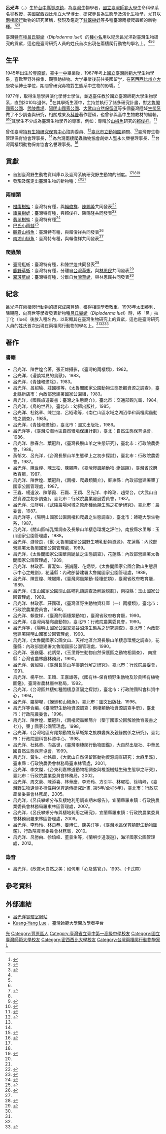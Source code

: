 {{Infobox scientist      
| name = 呂光洋
| image = 
| caption = 
| birth_date = {{birth year and age|1945|03}}
| birth_place = {{TWN-JPN|日治台灣}}[[臺中州|臺中州]][[豐原郡|豐原郡]]（今{{ROC|台中市}}[[豐原區|豐原區]]）
| nationality = {{ROC}}
| education = 博士
| alma_mater = 美國[[密西西比州立大學|密西西比州立大學]]<br>[[國立臺灣師範大學|國立臺灣師範大學]]<br>[[臺灣省立臺中第一高級中學|臺灣省立臺中第一高級中學]]
| field = [[生態學|生態學]]、[[演化生物學|演化生物學]]、[[兩棲動物|兩棲動物]]、[[爬行動物|爬行動物]]
| work_institution = [[國立臺灣師範大學|國立臺灣師範大學]]生命科學系
| known_for = 發現及鑑定[[諸羅樹蛙|諸羅樹蛙]]、[[橙腹樹蛙|橙腹樹蛙]]、[[翡翠樹蛙|翡翠樹蛙]]等多個新物種
| doctoral_students = [[賴俊祥|賴俊祥]]、[[林思民|林思民]]
| notable_students  = [[陳世煌|陳世煌]]、[[陳賜隆|陳賜隆]]
}}

'''呂光洋'''（{{lang|en|Kuang-Yang Lue }}，{{bd|1945年|3月|catIdx=呂}}）生於[[台中縣|台中縣]][[豐原鎮_(台灣)|豐原鎮]]，為[[臺灣|臺灣]]生物學者，[[國立臺灣師範大學|國立臺灣師範大學]]生命科學系名譽教授，美國[[密西西比州立大學|密西西比州立大學]]博士，研究專長為[[生態學|生態學]]及[[演化生物學|演化生物學]]，尤其以[[兩棲類|兩棲]][[爬行动物|爬行]]動物的研究著稱，發現及鑑定了[[翡翠樹蛙|翡翠樹蛙]]等多種臺灣兩棲爬蟲類的新物種。<ref name="傑出校友">{{Cite web|title=呂光洋|url=https://alumni.ntnu.edu.tw/Alumni/MessageView?itemid=262&mid=34&page=0&GroupName=%E7%AC%AC%E5%8D%81%E4%B8%80%E5%B1%86%282011%29|access-date=2022-03-01|work=國立臺灣師範大學校友中心|archive-date=2022-03-01|archive-url=https://web.archive.org/web/20220301043229/https://alumni.ntnu.edu.tw/Alumni/MessageView?itemid=262&mid=34&page=0&GroupName=%E7%AC%AC%E5%8D%81%E4%B8%80%E5%B1%86(2011)|dead-url=no}}</ref><ref name="校友">{{Cite web|title=呂光洋|url=https://pr.ntnu.edu.tw/information/index.php?parent_id=577|access-date=2022-03-01|work=國立臺灣師範大學秘書室公共事務中心|archive-date=2022-03-01|archive-url=https://web.archive.org/web/20220301044957/https://pr.ntnu.edu.tw/information/index.php?parent_id=577|dead-url=no}}</ref><ref>{{Cite web|title=名譽教授|url=https://www.biol.ntnu.edu.tw/index.php/home/faculty/honorary/|access-date=2022-03-01|work=國立臺灣師範大學生命科學專業學院|archive-date=2022-03-01|archive-url=https://web.archive.org/web/20220301043229/https://www.biol.ntnu.edu.tw/index.php/home/faculty/honorary/|dead-url=no}}</ref>

臺灣[[特有種|特有種]][[呂氏攀蜥|呂氏攀蜥]]（''Diploderma luei''）的[[種小名|種小名]]用以紀念呂光洋對臺灣生物研究的貢獻，這也是臺灣研究人員的姓氏首次出現在兩棲爬行動物的學名上。<ref name="傑出校友"/><ref name="校友"/><ref name="榮退"/>

== 生平 ==

1945年出生於[[豐原鎮_(台灣)|豐原鎮]]，[[臺中一中|臺中一中]]畢業後，1967年考上[[國立臺灣師範大學|國立臺灣師範大學]]生物學系，喜歡至野外採集、觀察動植物。大学畢業後前往美國留学，在[[密西西比州立大學|密西西比州立大學]]攻读博士学位，期間曾研究毒物對生態系中生物的影響。<ref name="第十一屆">{{Cite web|title=第十一屆傑出校友-呂光洋(台灣野生物管理保育協會理事長)|url=https://pr.ntnu.edu.tw/ntnunews/index.php?mode=data&id=10130|access-date=2022-03-02|author=王嬿婷|date=2011-06-05|work=國立臺灣師範大學秘書室公共事務中心|archive-date=2022-03-02|archive-url=https://web.archive.org/web/20220302043541/https://pr.ntnu.edu.tw/ntnunews/index.php?mode=data&id=10130|dead-url=no}}</ref>

1977年，取得生態學與演化學博士學位，並返臺任教於國立臺灣師範大學生物學系，直到2010年退休。<ref name="榮退"/>在其學術生涯中，主持並執行了諸多研究計畫，對[[太魯閣國家公園|太魯閣國家公園]]、[[武陵農場|武陵農場]]、[[陽明山國家公園|陽明山國家公園]]、[[大武山自然保留區|大武山自然保留區]]等多個臺灣陸域[[生態系|生態系]]做了不少調查與研究，相關成果及[[科普|科普]]著作豐碩，也曾參與高中生物教材的編輯。<ref>{{Cite book|title=《普通高級中學生物教師手冊》|last=呂光洋等|publisher=南一出版社|year=2009|isbn=9789574434299|location=臺南市|editor-last=施河}}</ref><ref>{{Cite book|title=《普通高級中學基礎生物》|last=呂光洋等|publisher=南一出版社|year=2009|isbn= 9789574433308|location=臺南市|editor-last=施河}}</ref>其學生不少成為臺灣生物學界的專家，例如：專精於[[山椒魚|山椒魚]]研究的[[賴俊祥|賴俊祥]]。<ref>{{Cite news|url=https://tw.appledaily.com/local/20160628/TO5RJ37BHS4EIBXCNGPB4XWVBM/|title=山椒魚翹楚墜谷亡　友悼：與山椒魚長眠山林|work=蘋果新聞網|date=2016-06-28|accessdate=2022-03-02|archive-date=2022-03-02|archive-url=https://web.archive.org/web/20220302040154/https://tw.appledaily.com/local/20160628/TO5RJ37BHS4EIBXCNGPB4XWVBM/|dead-url=no}}</ref>

曾任臺灣[[特有生物研究保育中心|特有生物研究保育中心]]諮詢委員、<ref name="中正">{{Cite web|title=看見台灣生物多樣性　呂光洋談偶然、必然和生命的演化|url=https://www.ccu.edu.tw/new_content_demo.php?type=news&id=4001|date=2019-11-20|access-date=2022-03-01|work=國立中正大學 National Chung Cheng University|archive-date=2022-03-01|archive-url=https://web.archive.org/web/20220301043255/https://www.ccu.edu.tw/new_content_demo.php?type=news&id=4001|dead-url=no}}</ref>[[臺北市立動物園|臺北市立動物園]]顧問、<ref name="中正"/>臺灣野生物管理保育協會理事長，<ref name="傑出校友"/>為[[台灣兩棲爬蟲動物協會|台灣兩棲爬蟲動物協會]]創始人暨永久榮譽理事長、<ref>{{Cite web|title=台灣兩棲爬蟲動物協會|url=https://www.facebook.com/tara.in.taiwan/about|access-date=2022-03-01|work=Facebook|archive-date=2022-03-01|archive-url=https://web.archive.org/web/20220301043221/https://www.facebook.com/tara.in.taiwan/about|dead-url=no}}</ref>台灣兩棲類動物保育協會名譽理事長。<ref>{{Cite web|title=專家顧問團|url=http://www.froghome.org/about/expert-advisory/|access-date=2022-03-01|work=台灣兩棲類動物保育協會}}</ref>

==貢獻==

* 首創臺灣野生動物資料庫以及臺灣系統研究野生動物的制度。<ref name="傑出校友"/><ref name="校友"/><ref>{{Cite journal|title=〈揭開臺灣兩棲爬蟲的多樣性—我心目中的呂光洋老師〉|author=林春富|url=https://www.tesri.gov.tw/A15_1/download1/32382/18|journal=《自然保育季刊》|issue=71|year=2010|page=11-13|access-date=2022-03-01|archive-date=2022-03-01|archive-url=https://web.archive.org/web/20220301043224/https://www.tesri.gov.tw/A15_1/download1/32382/18|dead-url=no}}</ref>
* 發現及鑑定出臺灣生物的新物種：<ref name="傑出校友"/><ref name="校友"/>

=== 兩棲類 ===
* [[橙腹樹蛙|橙腹樹蛙]]：臺灣特有種，與[[賴俊祥|賴俊祥]]、[[陳賜隆|陳賜隆]]共同發表<ref>{{cite journal|author1=Kuang-Yang Lue|coauthors=June-Shiang Lai, Szu-Lung Chen|title=A new species of Rhacophorus (Anura: Rhacophoridae) from Taiwan|journal=Herpetologica|date=1994-7|volume=50|issue=1|pages=303-308|url=https://www.researchgate.net/publication/292389563_A_new_species_of_Rhacophorus_Anura_Rhacophoridae_from_Taiwan|access-date=2016-06-28|archive-date=2017-03-05|archive-url=https://web.archive.org/web/20170305003126/https://www.researchgate.net/publication/292389563_A_new_species_of_Rhacophorus_Anura_Rhacophoridae_from_Taiwan|dead-url=no}}</ref>
* [[諸羅樹蛙|諸羅樹蛙]]：臺灣特有種，與賴俊祥、陳賜隆共同發表<ref>{{Cite journal|title=A New Rhacophorus (Anura: Rhacophoridae) from Taiwan|url=https://www.researchgate.net/publication/273075304_A_New_Rhacophorus_Anura_Rhacophoridae_from_Taiwan?ev=prf_pub|last=Lue|first=Kuang-Yang|last2=Lai|first2=June-Shiang|date=1995-01-01|journal=Journal of Herpetology|issue=3|doi=10.2307/1564982|volume=29|pages=338–345|last3=Chen|first3=Yue-Shung|access-date=2016-06-28|archive-date=2017-03-05|archive-url=https://web.archive.org/web/20170305003218/https://www.researchgate.net/publication/273075304_A_New_Rhacophorus_Anura_Rhacophoridae_from_Taiwan?ev=prf_pub|dead-url=no}}</ref>
* [[翡翠樹蛙|翡翠樹蛙]]：臺灣特有種<ref>{{Cite web|title=翡翠樹蛙：台灣叢林中活生生的綠色珍寶|url=https://www.thenewslens.com/article/113264|access-date=2022-03-01|date=2019-03-01|last=周文豪|work=The News Lens 關鍵評論網|archive-date=2022-03-01|archive-url=https://web.archive.org/web/20220301043226/https://www.thenewslens.com/article/113264|dead-url=no}}</ref>
* [[巴氏小雨蛙|巴氏小雨蛙]]<ref>{{Cite journal|title=〈一種臺灣新發現的蛙類－巴氏小雨蛙〉|author=呂光洋|journal=《師大生物學報》|year=1982}}</ref>
* [[觀霧山椒魚|觀霧山椒魚]]：臺灣特有種，與賴俊祥共同發表<ref name=":0">{{Cite journal|title=TWO NEW HYNOBIUS (CAUDATA: HYNOBIIDAE) SALAMANDERS FROM TAIWAN|url=https://www.researchgate.net/publication/250069455_Two_new_Hynobius_Caudata_Hynobiidae_salamanders_from_Taiwan|last=Lai|first=June-Shiang|last2=Lue|first2=Kuang-Yang|journal=Herpetologica|issue=1|doi=10.1655/06-065.1|volume=64|pages=63–80|access-date=2016-06-28|archive-date=2018-06-18|archive-url=https://web.archive.org/web/20180618204019/https://www.researchgate.net/publication/250069455_Two_new_Hynobius_Caudata_Hynobiidae_salamanders_from_Taiwan|dead-url=no}}</ref>
* [[南湖山椒魚|南湖山椒魚]]：臺灣特有種，與賴俊祥共同發表<ref name=":0" />

=== 爬蟲類 ===
* [[臺灣蜓蜥|臺灣蜓蜥]]：臺灣特有種，和[[陳世煌|陳世煌]]共同發表<ref>{{Cite web|title=台灣蜥蜴介紹：台灣蜓蜥|url=http://digimuse.nmns.edu.tw/Default.aspx?tabid=193&ObjectId=0b00000181dac280&Domin=z&Field=r1&ContentType=Exhibit&Language=CHI&FieldName=|access-date=2022-03-02|work=自然與人文數位博物館|publisher=國立自然科學博物館|archive-date=2022-03-02|archive-url=https://web.archive.org/web/20220302050607/http://digimuse.nmns.edu.tw/Default.aspx?tabid=193&ObjectId=0b00000181dac280&Domin=z&Field=r1&ContentType=Exhibit&Language=CHI&FieldName=|dead-url=no}}</ref>
* [[鹿野草蜥|鹿野草蜥]]：臺灣特有種，分離自[[台灣草蜥|台灣草蜥]]，與[[林思民|林思民]]共同發表<ref name=":1">{{cite journal|author1=Kuang-Yang Lue, Si-Min Lin|title=Two New Cryptic Species of Takydromus (Squamata: Lacertidae) from Taiwan|journal=''Herpetologica''|date=2008|volume=64|issue=3|pages=379-395|doi=10.1655/07-030.1|url=https://www.researchgate.net/publication/250069385_Two_New_Cryptic_Species_of_Takydromus_Squamata_Lacertidae_from_Taiwan|accessdate=2021-08-08|archive-date=2022-03-02|archive-url=https://web.archive.org/web/20220302050505/https://www.researchgate.net/publication/250069385_Two_New_Cryptic_Species_of_Takydromus_Squamata_Lacertidae_from_Taiwan|dead-url=no}}</ref>
* [[翠斑草蜥|翠斑草蜥]]：臺灣特有種，分離自[[台灣草蜥|台灣草蜥]]，與林思民共同發表<ref name=":1"/>

== 紀念 ==
呂光洋在[[兩棲動物|兩棲]][[爬行動物|爬行動物]]的研究成果豐碩，獲得相關學者敬重，1998年太田英利、陳賜隆、向高世等學者發表新物種[[呂氏攀蜥|呂氏攀蜥]]（''Diploderma luei''）時，將「呂」拉丁化（luei）後放入種名內，以彰顯其在臺灣生物研究上的貢獻，這也是臺灣研究人員的姓氏首次出現在兩棲爬行動物的學名上。<ref name="傑出校友"/><ref name="校友"/><ref name="榮退">{{Cite web|title=台灣兩棲爬蟲動物協會第二屆會員大會暨呂光洋教授榮退研討會|url=https://e-info.org.tw/node/57805|date=2010-07-30|access-date=2022-03-01|work=環境資訊中心|archive-date=2022-03-01|archive-url=https://web.archive.org/web/20220301043407/https://e-info.org.tw/node/57805|dead-url=no}}</ref>

== 著作 ==
=== 書籍 ===
* 呂光洋、陳世煌合著，張正雄攝影，《臺灣的兩棲類》，1982。
* 呂光洋，《漫談常見的鳥獸》，1983。
* 呂光洋，《青蛙和蟾除》，1983。
* 呂光洋、呂紹瑜、莊國碩等，《太魯閣國家公園動物生態景觀資源之調查》，臺北縣新店市：內政部營建署國家公園組，1983。
* 呂光洋，《國民旅遊叢書：臺灣之生態簡介》，臺北市：交通部觀光局，1984。
* 呂光洋，《鳥的世界》，臺北市：幼獅出版社，1985。
* 呂光洋、杜銘章、陳世煌、呂紹瑜等，《南仁山區水域之湖沼學和兩棲爬蟲動物之調查》，1985。
* 呂光洋，《青蛙和蟾蜍》，臺北市：圖文出版社，1986。
* 呂光洋等，《臺灣沿海地區自然環境保護計劃》，臺北：自然生態保育協會，1986。
* 呂光洋、滕春台、葉冠群，《臺灣長鬃山羊之生態研究》，臺北市：行政院農委會，1986。
* 黃郁文、呂光洋，《台灣長鬃山羊生態學上之初步探討》，臺北市：行政院農委會，1987。
* 呂光洋、陳世煌、陳玉松、陳賜隆，《臺灣爬蟲類動物-蜥蜴類》，臺灣省政府教育廳，1987。
* 呂光洋、陳世煌、葉冠群，《兩棲、爬蟲類簡介》，屏東縣：內政部營建署墾丁國家公園管理處，1987。
* 王鑫、楊遠波、陳擎霞、石磊、王穎、呂光洋、李玲玲、趙榮台，《大武山自然資源之初步調查》，臺北市：行政院農業發展委員會，1987。
* 呂光洋、汪靜明，《武陵農場河域之原產種魚類生態之初步研究》，臺北市：農委會，1987。
* 呂光洋等，《陽明山國家公園兩棲和爬蟲之生態調查》，臺北市：師範大學生物系，1987。
* 呂光洋，《關山區哺乳類調查及長鬃山羊棲息環境之評估》，南投縣水里鄉：玉山國家公園管理處，1988。
* 呂光洋、游登良，《獸-太魯閣國家公園野生哺乳動物資源》，花蓮縣：內政部營建署太魯閣國家公園管理處，1989。
* 呂光洋，《太魯閣國家公園華南鼬鼠之生態調查》，花蓮縣：內政部營建署太魯閣國家公園管理處，1989。
* 呂光洋、林政彥、曹潔如、張巍薩、花炳榮，《太魯閣國家公園合歡山生態展示中心之規劃》，花蓮縣：內政部營建署太魯閣國家公園管理處，1989。
* 呂光洋、陳世煌、陳賜隆，《臺灣爬蟲類動-陸棲蛇類》，臺灣省政府教育廳，1989。
* 呂光洋，《玉山國家公園關山區哺乳類調查及解說規劃》，南投縣：玉山國家公園管理處，1989。
* 呂光洋、林政彥、莊國碩，《臺灣區野生動物資料庫（一）兩棲類》，臺北市：行政院農業委員會，1990。
* 呂光洋、賴俊样，《臺灣的兩棲類動物》，臺灣省政府教育廳，1990。
* 呂光洋，《臺灣兩棲爬蟲動物》，臺北市：行政院農業委員會，1990。
* 呂光洋等，《陽明山國家公園翠翠谷沼澤生態系之研究調查》，臺北市：內政部營建署陽明山國家公園管理處，1990。
* 呂光洋，《太魯閣國家公園文山、天祥地區台灣長鬃山羊棲息環境之調查》，花蓮縣：內政部營建署太魯閣國家公園管理處，1990。
* 呂光洋、張巍薩、花炳榮，《玉里野生動物自然保護區之動物相調查》， 南投縣：台灣省農林廳林務局，1990。
* 呂光洋、黃紹毅，《臺灣長鬃山羊排遺分解之研究》，臺北市：行政院農委會，1991。
* 呂光洋、楊平世、王穎、王嘉雄等，《國有林-保育類野生動物及珍貴稀有植物圖鑑》，臺灣省農林廳林務局，1992。
* 呂光洋，《台灣區共棲蛙種間棲息區隔之探討》，臺北市：行政院國科會科資中心，1994。
* 呂光洋、羅柳墀，《蠑螈和山椒魚》，臺北市：圖文出版社，1996。
* 呂光洋等合編，《臺灣野生動物資源調查：兩棲類動物資源調查手册》，臺北市：行政院農委會，1996。
* 呂光洋、陳世煌、葉冠群，《兩棲爬蟲類簡介（墾丁國家公園解說教育叢書之七）》，墾丁國家公園管理處，1998。
* 呂光洋，《台灣地區有尾類動物及草蜥類之族群變異及親緣關係之研究》，臺北市：行政院國科會科資中心，1998。
* 呂光洋、杜銘章、向高世，《臺灣兩棲爬行動物圖鑑》，大自然出版社、中華民國自然生態保育協會，1999。
* 呂光洋、黃生、杜銘章，《大武山自然保留區動物資源調查研究：太麻里溪》，臺東縣：行政院農委會林務局臺東林管處，2001。
* 呂光洋、李文傑，《台東利嘉林道動物相調查與橙腹樹蛙生殖生態學之硏究》，臺北市：行政院農業委員會林務局，2002。
* 呂光洋、周文豪、陳添喜、林華慶、李玲玲、方引平、林曜松、徐堉峰，《臺灣野生物遺傳多樣性與保育遺傳研究計畫. 第5年/全程5年》，臺北市：行政院農業委員會林務局，2005。
* 呂光洋，《呂氏攀蜥分布及棲地利用調查期末報告》，宜蘭縣羅東鎮：行政院農業委員會林務局羅東林區管理處，2007。
* 呂光洋，《呂氏攀蜥分布與棲地利用之研究》，宜蘭縣羅東鎮：行政院農業委員會林務局羅東林區管理處，2009。
* 呂光洋、李玲玲、林良恭、姜博仁、陳美汀等，《臺灣地區保育類野生動物圖鑑》，行政院農業委員會林務局，2010。
* 呂光洋、呂勝由、徐堉峰、董景生等，《蘭嶼步道漫遊》，海洋國家公園管理處，2012。

=== 錄音 ===
* 呂光洋，《欣賞大自然之美：如何用「心及感官」》，1993。（卡式帶）

== 參考資料 ==
{{reflist|2}}

==外部連結==
* [http://www.biol.ntnu.edu.tw/people/bio.php?PID=4 呂光洋實驗室網站]{{Wayback|url=http://www.biol.ntnu.edu.tw/people/bio.php?PID=4 |date=20201029001250 }}
* [https://scholar.lib.ntnu.edu.tw/zh/persons/kuang-yang-lue Kuang-Yang Lue] {{Wayback|url=https://scholar.lib.ntnu.edu.tw/zh/persons/kuang-yang-lue |date=20220302040802 }}，臺灣師範大學開放學者平台

{{Authority control}}
{{DEFAULTSORT: Lue, Kuang-Yang}}
[[Category:呂姓|光]]
[[Category:豐原區人|Category:豐原區人]]
[[Category:臺灣省立臺中第一高級中學校友|Category:臺灣省立臺中第一高級中學校友]]
[[Category:國立臺灣師範大學校友|Category:國立臺灣師範大學校友]]
[[Category:密西西比大學校友|Category:密西西比大學校友]]
[[Category:台灣兩棲爬行動物學家|Category:台灣兩棲爬行動物學家]]
[[Category:國立臺灣師範大學教授|L]]
